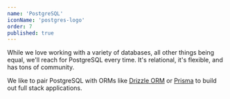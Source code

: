 ```yaml
---
name: 'PostgreSQL'
iconName: 'postgres-logo'
order: 7
published: true
---
```


While we love working with a variety of databases, all other things being equal, we'll reach for PostgreSQL every time. It's relational, it's flexible, and has tons of community.

We like to pair PostgreSQL with ORMs like [Drizzle ORM](https://orm.drizzle.team/) or [Prisma](https://www.prisma.io/) to build out full stack applications.
